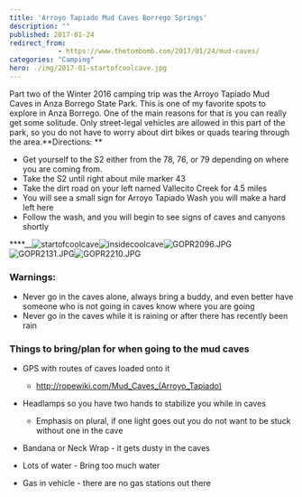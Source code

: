 ```yaml
---
title: 'Arroyo Tapiado Mud Caves Borrego Springs'
description: ""
published: 2017-01-24
redirect_from: 
            - https://www.thetombomb.com/2017/01/24/mud-caves/
categories: "Camping"
hero: ./img/2017-01-startofcoolcave.jpg
---
```

Part two of the Winter 2016 camping trip was the Arroyo Tapiado Mud Caves in Anza Borrego State Park. This is one of my favorite spots to explore in Anza Borrego. One of the main reasons for that is you can really get some solitude. Only street-legal vehicles are allowed in this part of the park, so you do not have to worry about dirt bikes or quads tearing through the area.**Directions: **

- Get yourself to the S2 either from the 78, 76, or 79 depending on where you are coming from.
- Take the S2 until right about mile marker 43
- Take the dirt road on your left named Vallecito Creek for 4.5 miles
- You will see a small sign for Arroyo Tapiado Wash you will make a hard left here
- Follow the wash, and you will begin to see signs of caves and canyons shortly

\*\*\*\*\_\_![startofcoolcave](./img/2017-01-startofcoolcave.jpg)![insidecoolcave](./img/2017-01-insidecoolcave.jpg)![GOPR2096.JPG](./img/2017-01-gopr2096.jpg)![GOPR2131.JPG](./img/2017-01-gopr2131.jpg)![GOPR2210.JPG](./img/2017-01-gopr2210.jpg)

### Warnings:

- Never go in the caves alone, always bring a buddy, and even better have someone who is not going in caves know where you are going
- Never go in the caves while it is raining or after there has recently been rain

### **Things to bring/plan for when going to the mud caves**

- GPS with routes of caves loaded onto it

  - http://ropewiki.com/Mud_Caves_(Arroyo_Tapiado)

- Headlamps so you have two hands to stabilize you while in caves

  - Emphasis on plural, if one light goes out you do not want to be stuck without one in the cave

- Bandana or Neck Wrap - it gets dusty in the caves

- Lots of water - Bring too much water

- Gas in vehicle - there are no gas stations out there
